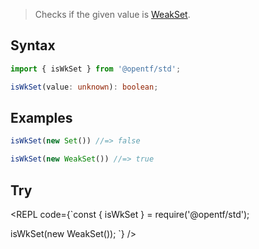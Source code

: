 
> Checks if the given value is [WeakSet](https://developer.mozilla.org/en-US/docs/Web/JavaScript/Reference/Global_Objects/WeakSet).

## Syntax

```ts
import { isWkSet } from '@opentf/std';

isWkSet(value: unknown): boolean;
```

## Examples

```ts
isWkSet(new Set()) //=> false

isWkSet(new WeakSet()) //=> true
```

## Try

<REPL code={`const { isWkSet } = require('@opentf/std');

isWkSet(new WeakSet());
`} />